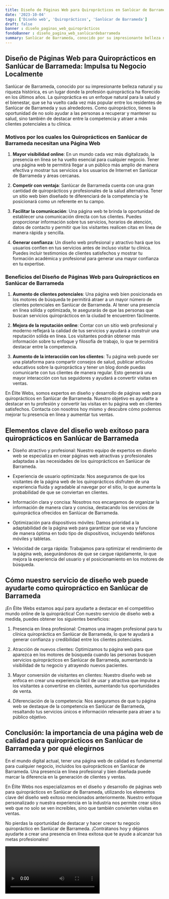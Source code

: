 ```yaml
---
title: Diseño de Páginas Web para Quiroprácticos en Sanlúcar de Barrameda
date: '2023-10-04'
tags: ['Diseño web', 'Quiroprácticos', 'Sanlúcar de Barrameda']
draft: false
banner : diseño_paginas_web_quiroprácticos
fondoBanner : diseño_pagina_web_sanlúcardebarrameda
summary: Sanlúcar de Barrameda, conocido por su impresionante belleza natural y su riqueza histórica, es un lugar donde la profesión quiropráctica ha florecido en los últimos años. La quiropráctica es un enfoque natural para la salud y el bienestar, que se ha vuelto cada vez más popular entre los residentes de Sanlúcar de Barrameda y sus alrededores. Como quiropráctico, tienes la oportunidad de no solo ayudar a las personas a recuperar y mantener su salud, sino también de destacar entre la competencia y atraer a más clientes potenciales a tu clínica.
---
```


## Diseño de Páginas Web para Quiroprácticos en Sanlúcar de Barrameda: Impulsa tu Negocio Localmente

Sanlúcar de Barrameda, conocido por su impresionante belleza natural y su riqueza histórica, es un lugar donde la profesión quiropráctica ha florecido en los últimos años. La quiropráctica es un enfoque natural para la salud y el bienestar, que se ha vuelto cada vez más popular entre los residentes de Sanlúcar de Barrameda y sus alrededores. Como quiropráctico, tienes la oportunidad de no solo ayudar a las personas a recuperar y mantener su salud, sino también de destacar entre la competencia y atraer a más clientes potenciales a tu clínica.

### Motivos por los cuales los Quiroprácticos en Sanlúcar de Barrameda necesitan una Página Web

1. **Mayor visibilidad online**: En un mundo cada vez más digitalizado, la presencia en línea se ha vuelto esencial para cualquier negocio. Tener una página web te permitirá llegar a un público más amplio de manera efectiva y mostrar tus servicios a los usuarios de Internet en Sanlúcar de Barrameda y áreas cercanas.

2. **Competir con ventaja**: Sanlúcar de Barrameda cuenta con una gran cantidad de quiroprácticos y profesionales de la salud alternativa. Tener un sitio web bien diseñado te diferenciará de la competencia y te posicionará como un referente en tu campo.

3. **Facilitar la comunicación**: Una página web te brinda la oportunidad de establecer una comunicación directa con tus clientes. Puedes proporcionar información sobre tus servicios, horarios de atención, datos de contacto y permitir que los visitantes realicen citas en línea de manera rápida y sencilla.

4. **Generar confianza**: Un diseño web profesional y atractivo hará que los usuarios confíen en tus servicios antes de incluso visitar tu clínica. Puedes incluir testimonios de clientes satisfechos y mostrar tu formación académica y profesional para generar una mayor confianza en tu expertise.

### Beneficios del Diseño de Páginas Web para Quiroprácticos en Sanlúcar de Barrameda

1. **Aumento de clientes potenciales**: Una página web bien posicionada en los motores de búsqueda te permitirá atraer a un mayor número de clientes potenciales en Sanlúcar de Barrameda. Al tener una presencia en línea sólida y optimizada, te asegurarás de que las personas que buscan servicios quiroprácticos en la ciudad te encuentren fácilmente.

2. **Mejora de la reputación online**: Contar con un sitio web profesional y moderno reflejará la calidad de tus servicios y ayudará a construir una reputación sólida en línea. Los visitantes podrán obtener más información sobre tu enfoque y filosofía de trabajo, lo que te permitirá destacar entre la competencia.

3. **Aumento de la interacción con los clientes**: Tu página web puede ser una plataforma para compartir consejos de salud, publicar artículos educativos sobre la quiropráctica y tener un blog donde puedas comunicarte con tus clientes de manera regular. Esto generará una mayor interacción con tus seguidores y ayudará a convertir visitas en ventas.

En Élite Webs, somos expertos en diseño y desarrollo de páginas web para quiroprácticos en Sanlúcar de Barrameda. Nuestro objetivo es ayudarte a destacar en tu profesión y convertir las visitas en tu página web en clientes satisfechos. Contacta con nosotros hoy mismo y descubre cómo podemos mejorar tu presencia en línea y aumentar tus ventas.

<GifSeo />

<Cta />

## Elementos clave del diseño web exitoso para quiroprácticos en Sanlúcar de Barrameda

- Diseño atractivo y profesional: Nuestro equipo de expertos en diseño web se especializa en crear páginas web atractivas y profesionales adaptadas a las necesidades de los quiroprácticos en Sanlúcar de Barrameda.

- Experiencia de usuario optimizada: Nos aseguramos de que los visitantes de la página web de los quiroprácticos disfruten de una experiencia fluida y agradable al navegar por el sitio, lo que aumenta la probabilidad de que se conviertan en clientes.

- Información clara y concisa: Nosotros nos encargamos de organizar la información de manera clara y concisa, destacando los servicios de quiropráctica ofrecidos en Sanlúcar de Barrameda.

- Optimización para dispositivos móviles: Damos prioridad a la adaptabilidad de la página web para garantizar que se vea y funcione de manera óptima en todo tipo de dispositivos, incluyendo teléfonos móviles y tabletas.

- Velocidad de carga rápida: Trabajamos para optimizar el rendimiento de la página web, asegurándonos de que se cargue rápidamente, lo que mejora la experiencia del usuario y el posicionamiento en los motores de búsqueda.

## Cómo nuestro servicio de diseño web puede ayudarte como quiropráctico en Sanlúcar de Barrameda

¡En Élite Webs estamos aquí para ayudarte a destacar en el competitivo mundo online de la quiropráctica! Con nuestro servicio de diseño web a medida, puedes obtener los siguientes beneficios:

1. Presencia en línea profesional: Creamos una imagen profesional para tu clínica quiropráctica en Sanlúcar de Barrameda, lo que te ayudará a generar confianza y credibilidad entre los clientes potenciales.

2. Atracción de nuevos clientes: Optimizamos tu página web para que aparezca en los motores de búsqueda cuando las personas busquen servicios quiroprácticos en Sanlúcar de Barrameda, aumentando la visibilidad de tu negocio y atrayendo nuevos pacientes.

3. Mayor conversión de visitantes en clientes: Nuestro diseño web se enfoca en crear una experiencia fácil de usar y atractiva que impulse a los visitantes a convertirse en clientes, aumentando tus oportunidades de venta.

4. Diferenciación de la competencia: Nos aseguramos de que tu página web se destaque de la competencia en Sanlúcar de Barrameda, resaltando tus servicios únicos e información relevante para atraer a tu público objetivo.

## Conclusión: la importancia de una página web de calidad para quiroprácticos en Sanlúcar de Barrameda y por qué elegirnos

En el mundo digital actual, tener una página web de calidad es fundamental para cualquier negocio, incluidos los quiroprácticos en Sanlúcar de Barrameda. Una presencia en línea profesional y bien diseñada puede marcar la diferencia en la generación de clientes y ventas.

En Élite Webs nos especializamos en el diseño y desarrollo de páginas web para quiroprácticos en Sanlúcar de Barrameda, utilizando los elementos clave del diseño web exitoso mencionados anteriormente. Nuestro enfoque personalizado y nuestra experiencia en la industria nos permite crear sitios web que no solo se ven increíbles, sino que también convierten visitas en ventas.

No pierdas la oportunidad de destacar y hacer crecer tu negocio quiropráctico en Sanlúcar de Barrameda. ¡Contrátanos hoy y déjanos ayudarte a crear una presencia en línea exitosa que te ayude a alcanzar tus metas profesionales!

<Video />

<CtaBot job='Quiroprácticos' city='Sanlúcar de Barrameda'/>

<Gmaps query='Sanlúcar de Barrameda+españa+maps' />